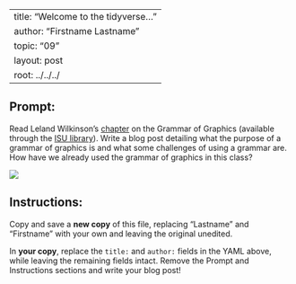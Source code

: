 --
title: "Welcome to the tidyverse..."
author: "Firstname Lastname"
topic: "09"
layout: post
root: ../../../
---

## Prompt:

Read Leland Wilkinson's [chapter](http://link.springer.com/chapter/10.1007/978-3-642-21551-3_13) on the Grammar of Graphics (available through the [ISU library](http://iowa-primo.hosted.exlibrisgroup.com/primo_library/libweb/action/display.do;jsessionid=4E196A96279CE2EE2A9BF363718CAA0C?frbrVersion=3&tabs=detailsTab&ct=display&fn=search&doc=TN_crossref10.1002%2fwics.118&indx=1&recIds=TN_crossref10.1002%2fwics.118&recIdxs=0&elementId=0&renderMode=poppedOut&displayMode=full&frbrVersion=3&frbg=&&dscnt=0&vl(1UIStartWith0)=contains&scp.scps=scope%3A%28%2201IASU%22%29%2Cprimo_central_multiple_fe&vl(178488682UI1)=all_items&vid=01IASU&str=rank&mode=Basic&institution=01IASU&tab=default_tab&vl(126473467UI0)=any&dum=true&vl(freeText0)=The%20Grammar%20of%20Graphics&dstmp=1476806586367)). Write a blog post detailing what the purpose of a grammar of graphics is and what some challenges of using a grammar are. How have we already used the grammar of graphics in this class?

![](images/grammar.gif)

## Instructions:
Copy and save a **new copy** of this file, replacing "Lastname" and "Firstname" with your own and leaving the original unedited.

In **your copy**, replace the `title:` and `author:` fields in the YAML above, while leaving the remaining fields intact. Remove the Prompt and Instructions sections and write your blog post!
